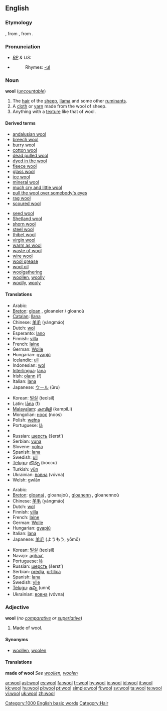 {{see|Wool}}
==English==

===Etymology===
{{etyl|ang}} {{term|wull|lang=ang}}, from {{proto|Germanic|wulno}}, from {{proto|Indo-European|h₂wĺ̥h₁neh₂}}.

===Pronunciation===
* ''[[RP]] & US:'' {{IPA|/wʊl/}}
* {{audio|en-us-wool.ogg|Audio (US)}}
*: Rhymes: [[Rhymes:English:-ʊl|-ʊl]]

===Noun===
{{wikipedia}}
'''wool''' (''[[uncountable]]'')

# The [[hair]] of the [[sheep]], [[llama]] and some other [[ruminant]]s.
# A [[cloth]] or [[yarn]] made from the wool of sheep.
# Anything with a [[texture]] like that of wool.

====Derived terms====
{{top2}}
* [[andalusian wool]]
* [[breech wool]]
* [[burry wool]]
* [[cotton wool]]
* [[dead pulled wool]]
* [[dyed in the wool]]
* [[fleece wool]]
* [[glass wool]]
* [[ice wool]]
* [[mineral wool]]
* [[much cry and little wool]]
* [[pull the wool over somebody's eyes]]
* [[rag wool]]
* [[scoured wool]]
{{mid2}}
* [[seed wool]]
* [[Shetland wool]]
* [[shorn wool]]
* [[steel wool]]
* [[thibet wool]]
* [[virgin wool]]
* [[warm as wool]]
* [[waste of wool]]
* [[wire wool]]
* [[wool grease]]
* [[wool oil]]
* [[woolgathering]]
* [[woollen]], [[woolly]]
* [[woolly]], [[wooly]]
{{bottom}}

====Translations====
{{trans-top|hair of sheep, etc.}}
* Arabic: {{Arab|[[صوف]]}} {{unicode|(ʂu:f)}}
* [[Breton]]: [[gloan]] {{m}}, gloaneier / gloanoù {{p}}
* [[Catalan]]: [[llana]] {{f}}
* Chinese: [[羊毛]] (yángmáo)
* Dutch: [[wol]] {{m}}
* Esperanto: [[lano]]
* Finnish: [[villa]]
* French: [[laine]] {{f}}
* German: [[Wolle]] {{f}}
* Hungarian: [[gyapjú]]
* Icelandic: [[ull]]
* Indonesian: [[wol]]
* [[Interlingua]]: [[lana]]
* Irish: [[olann]] (f)
* Italian: [[lana#Italian|lana]] {{f}}
* Japanese: [[ウール]] (ūru)
{{trans-mid}}
* Korean: [[털실]] (teolsil)
* Latin: [[lana|lāna]] (f)
* [[Malayalam]]: [[കമ്പിളി]] (kampiLi)
* Mongolian: [[ноос]] (noos)
* Polish: [[wełna]] {{f}}
* Portuguese: [[lã]] {{f}}
* {{trreq|Romanian}}
* Russian: [[шерсть]] (šerst’) {{f}}
* Serbian: [[vuna]] {{f}}
* Slovene: [[volna]] {{f}}
* Spanish: [[lana#Spanish|lana]] {{f}}
* Swedish: [[ull]] {{c}}
* [[Telugu]]: [[బొచ్చు]] (boccu)
* Turkish: [[yün]]
* Ukrainian: [[вовна]] (vóvna) {{f}}
* Welsh: gwlân
{{trans-bottom}}

{{trans-top|cloth or yarn}}
* Arabic: {{Arab|[[صوف]]}} {{unicode|(ʂu:f)}}
* [[Breton]]: [[gloanaj]] {{m}}, gloanajoù {{p}}, [[gloanenn]] {{f}}, gloanennoù {{p}}
* Chinese: [[羊毛]] (yángmáo)
* Dutch: [[wol]]
* Finnish: [[villa]]
* French: [[laine]] {{f}}
* German: [[Wolle]] {{f}}
* Hungarian: [[gyapjú]]
* Italian: [[lana#Italian|lana]] {{f}}
* Japanese: [[羊毛]] (ようもう, yōmō)
{{trans-mid}}
* Korean: [[털실]] (teolsil)
* Navajo: [[aghaa']]
* Portuguese: [[lã]] {{f}}
* Russian: [[шерсть]] (šerst’) {{f}}
* Serbian: [[predja]], [[prtilica]]
* Spanish: [[lana#Spanish|lana]] {{f}}
* Swedish: [[ylle]] {{n}}
* [[Telugu]]: [[ఉన్ని]] (unni)
* Ukrainian: [[вовна]] (vóvna) {{f}}
{{trans-bottom}}

{{trans-top|anything with a texture like that of wool}}
{{trans-mid}}
{{trans-bottom}}

===Adjective===
'''wool''' (''no [[comparative]] or [[superlative]]'')

# Made of wool.

====Synonyms====
* [[woollen]], [[woolen]]

====Translations====
'''made of wool'''
''See [[woollen]], [[woolen]]''

[[Category:1000 English basic words]]
[[Category:Hair]]

[[ar:wool]]
[[ast:wool]]
[[es:wool]]
[[fa:wool]]
[[fr:wool]]
[[hy:wool]]
[[io:wool]]
[[id:wool]]
[[it:wool]]
[[kk:wool]]
[[hu:wool]]
[[pl:wool]]
[[pt:wool]]
[[simple:wool]]
[[fi:wool]]
[[sv:wool]]
[[ta:wool]]
[[te:wool]]
[[vi:wool]]
[[uk:wool]]
[[zh:wool]]